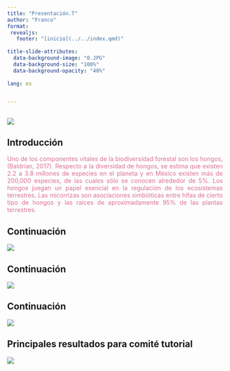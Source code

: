 ---
title: "Presentación.T"
author: "Franco"
format: 
 revealjs:
   footer: "[inicio](../../index.qmd)"
   
title-slide-attributes: 
  data-background-image: "0.JPG"
  data-background-size: "100%"
  data-background-opacity: "40%"
  
lang: es


---
## ![](0.JPG)

## Introducción
:::{style="color:#DB7093"}
:::{style="text-align:justify"}
Uno de los componentes vitales de la biodiversidad forestal son los hongos, (Baldrian, 2017). Respecto a la diversidad de hongos, se estima que existen 2.2 a 3.8 millones de especies en el planeta y en México existen más de 200,000 especies, de las cuales sólo se conocen alrededor de 5%. Los hongos juegan un papel esencial en la regulación de los ecosistemas terrestres. Las micorrizas son asociaciones simbióticas entre hifas de cierto tipo de hongos y las raíces de aproximadamente 95% de las plantas terrestres. 
:::
:::

## Continuación
![](98.JPG)


## Continuación 
![](43.JPG)

## Continuación 
![](54.JPG)

## Principales resultados para comité tutorial
  ![](Diapositiva1.JPG)
  
  